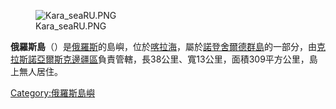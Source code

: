 [[Image:Kara_seaRU.PNG|thumb]]

'''俄羅斯島'''（{{lang-ru|остров Русский}}）是[[俄羅斯|俄羅斯]]的島嶼，位於[[喀拉海|喀拉海]]，屬於[[諾登舍爾德群島|諾登舍爾德群島]]的一部分，由[[克拉斯諾亞爾斯克邊疆區|克拉斯諾亞爾斯克邊疆區]]負責管轄，長38公里、寬13公里，面積309平方公里，島上無人居住。

{{coord|77|03|N|96|30|E|display=title}}

{{Russia-geo-stub}}
[[Category:俄羅斯島嶼|Category:俄羅斯島嶼]]